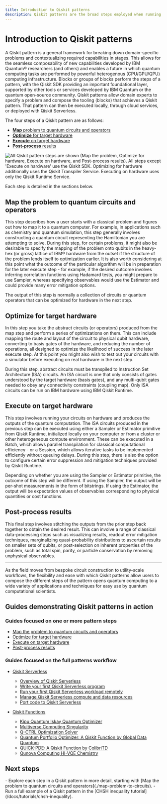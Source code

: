 ```yaml
---
title: Introduction to Qiskit patterns
description: Qiskit patterns are the broad steps employed when running a domain-specific problem on quantum hardware.
---
```


# Introduction to Qiskit patterns

A Qiskit pattern is a general framework for breaking down domain-specific problems and contextualizing required capabilities in stages. This allows for the seamless composability of new capabilities developed by IBM Quantum&reg; researchers (and others) and enables a future in which quantum computing tasks are performed by powerful heterogenous (CPU/GPU/QPU) computing infrastructure. Blocks or groups of blocks perform the steps of a pattern, with the Qiskit SDK providing an important foundational layer, supported by other tools or services developed by IBM Quantum or the quantum open-source community. Qiskit patterns allow domain experts to specify a problem and compose the tooling (blocks) that achieves a Qiskit pattern. That pattern can then be executed locally, through cloud services, or deployed with Qiskit Serverless.


The four steps of a Qiskit pattern are as follows:
- [**Map** problem to quantum circuits and operators](./map-problem-to-circuits)
- [**Optimize** for target hardware](./optimize-for-hardware)
- [**Execute** on target hardware](./execute-on-hardware)
- [**Post-process** results](./post-process-results)

![All Qiskit pattern steps are shown (Map the problem, Optimize for hardware, Execute on hardware, and Post-process results). All steps except 'Execute on hardware' use the Qiskit SDK. Optimizing for hardware additionally uses the Qiskit Transpiler Service.  Executing on hardware uses only the Qiskit Runtime Service.](/docs/images/qiskit-patterns/patterns.svg)

Each step is detailed in the sections below.

## Map the problem to quantum circuits and operators


This step describes how a user starts with a classical problem and figures out how to map it to a quantum computer. For example, in applications such as chemistry and quantum simulation, this step generally involves constructing a quantum circuit representing the Hamiltonian you are attempting to solve. During this step, for certain problems, it might also be desirable to specify the mapping of the problem onto qubits in the heavy-hex (or gross) lattice of IBM&reg; hardware from the outset if the structure of the problem lends itself to optimization earlier. It is also worth considering at this point what the outcome of the particular algorithm will be in preparation for the later execute step - for example, if the desired outcome involves inferring correlation functions using Hadamard tests, you might prepare to use Sampler, whereas specifying observables would use the Estimator and could provide many error mitigation options.

The output of this step is normally a collection of circuits or quantum operators that can be optimized for hardware in the next step.


## Optimize for target hardware

In this step you take the abstract circuits (or operators) produced from the map step and perform a series of optimizations on them. This can include mapping the route and layout of the circuit to physical qubit hardware, converting to basis gates of the hardware, and reducing the number of operations, all designed to optimize the likelihood of success in the later execute step. At this point you might also wish to test out your circuits with a simulator before executing on real hardware in the next step.


During this step, abstract circuits must be transpiled to Instruction Set Architecture (ISA) circuits. An ISA circuit is one that only consists of gates understood by the target hardware (basis gates), and any multi-qubit gates needed to obey any connectivity constraints (coupling map). Only ISA circuits can be run on IBM hardware using IBM Qiskit Runtime.



## Execute on target hardware

This step involves running your circuits on hardware and produces the outputs of the quantum computation. The ISA circuits produced in the previous step can be executed using either a Sampler or Estimator primitive from Qiskit Runtime, initialized locally on your computer or from a cluster or other heterogeneous compute environment. These can be executed in a Batch, which allows parallel transpilation for classical computational efficiency - or a Session, which allows iterative tasks to be implemented efficiently without queuing delays. During this step, there is also the option to configure certain error suppression and mitigation techniques provided by Qiskit Runtime.

Depending on whether you are using the Sampler or Estimator primitive, the outcome of this step will be different. If using the Sampler, the output will be per-shot measurements in the form of bitstrings. If using the Estimator, the output will be expectation values of observables corresponding to physical quantities or cost functions.


## Post-process results

This final step involves stitching the outputs from the prior step back together to obtain the desired result. This can involve a range of classical data-processing steps such as visualizing results, readout error mitigation techniques, marginalizing quasi-probability distributions to ascertain results on smaller sets of qubits, or post-selection on inherent properties of the problem, such as total spin, parity, or particle conservation by removing unphysical observables.



---


As the field moves from bespoke circuit construction to utility-scale workflows, the flexibility and ease with which Qiskit patterns allow users to compose the different steps of the pattern opens quantum computing to a wide variety of applications and techniques for easy use by quantum computational scientists.

## Guides demonstrating Qiskit patterns in action

### Guides focused on one or more pattern steps

* [Map the problem to quantum circuits and operators](/docs/guides/map-problem-to-circuits)
* [Optimize for target hardware](/docs/guides/optimize-for-hardware)
* [Execute on target hardware](/docs/guides/execute-on-hardware)
* [Post-process results](/docs/guides/post-process-results)

### Guides focused on the full patterns workflow

- [Qiskit Serverless](/docs/guides/serverless)
  * [Overview of Qiskit Serverless](./serverless)
  * [Write your first Qiskit Serverless program](./serverless-first-program)
  * [Run your first Qiskit Serverless workload remotely](./serverless-run-first-workload)
  * [Manage Qiskit Serverless compute and data resources](./serverless-manage-resources)
  * [Port code to Qiskit Serverless](./serverless-port-code)

- [Qiskit Functions](/docs/guides/functions)
  * [Kipu Quantum Iskay Quantum Optimizer](/docs/guides/kipu-optimization)
  * [Multiverse Computing Singularity](/docs/guides/multiverse-computing-singularity)
  * [Q-CTRL Optimization Solver](/docs/guides/q-ctrl-optimization-solver)
  * [Quantum Portfolio Optimizer: A Qiskit Function by Global Data Quantum](/docs/guides/global-data-quantum-optimizer)
  * [QUICK-PDE: A Qiskit Function by ColibriTD](/docs/guides/colibritd-pde)
  * [Qunova Computing HI-VQE Chemistry](/docs/guides/qunova-chemistry)

## Next steps

<Admonition type="tip" title="Recommendations">
  -  Explore each step in a Qiskit pattern in more detail, starting with [Map the problem to quantum circuits and operators](./map-problem-to-circuits).
  -  Run a full example of a Qiskit pattern in the [CHSH inequality tutorial](/docs/tutorials/chsh-inequality).
</Admonition>


